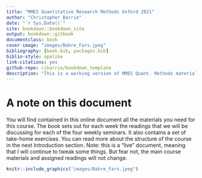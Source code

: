 ```yaml
--- 
title: "MMES Quantitative Research Methods Oxford 2021"
author: "Christopher Barrie"
date: "`r Sys.Date()`"
site: bookdown::bookdown_site
output: bookdown::gitbook
documentclass: book
cover-image: "images/Bahre_Fars.jpeg"
bibliography: [book.bib, packages.bib]
biblio-style: apalike
link-citations: yes
github-repo: cjbarrie/bookdown_template
description: "This is a working version of MMES Quant. Methods materials book. The output format for this example is bookdown::gitbook."
---
```


# A note on this document {.unnumbered}

You will find contained in this online document all the materials you need for this course. The book sets out for each week the readings that we will be discussing for each of the four weekly seminars. It also contains a set of take-home exercises. You can read more about the structure of the course in the next Introduction section. Note: this is a "live" document, meaning that I will continue to tweak some things. But fear not, the main course materials and assigned readings will not change. 

```r
knitr::include_graphics("images/Bahre_Fars.jpeg")
```

